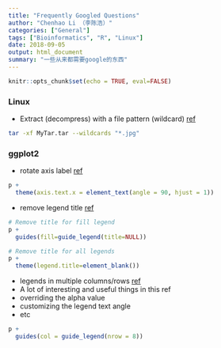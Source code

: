 ```yaml
---
title: "Frequently Googled Questions"
author: "Chenhao Li （李陈浩）"
categories: ["General"]
tags: ["Bioinformatics", "R", "Linux"]
date: 2018-09-05
output: html_document
summary: "一些从来都需要google的东西"
---
```


```r
knitr::opts_chunk$set(echo = TRUE, eval=FALSE)
```

### Linux

 - Extract (decompress) with a file pattern (wildcard) [ref](https://superuser.com/questions/504798/extract-specific-files-in-a-tar-archive-using-a-wildcard)

```sh
tar -xf MyTar.tar --wildcards "*.jpg"
```

### ggplot2

 - rotate axis label [ref](https://stackoverflow.com/questions/1330989/rotating-and-spacing-axis-labels-in-ggplot2)

```r
p + 
  theme(axis.text.x = element_text(angle = 90, hjust = 1))
```

 - remove legend title [ref](http://www.cookbook-r.com/Graphs/Legends_%28ggplot2%29/#hiding-the-legend-title)

```r
# Remove title for fill legend
p + 
  guides(fill=guide_legend(title=NULL))

# Remove title for all legends
p + 
  theme(legend.title=element_blank())
```

 - legends in multiple columns/rows [ref](https://ggplot2.tidyverse.org/reference/guide_legend.html) 
 - A lot of interesting and useful things in this ref
  - overriding the alpha value
  - customizing the legend text angle 
  - etc

```r
p + 
  guides(col = guide_legend(nrow = 8))
```